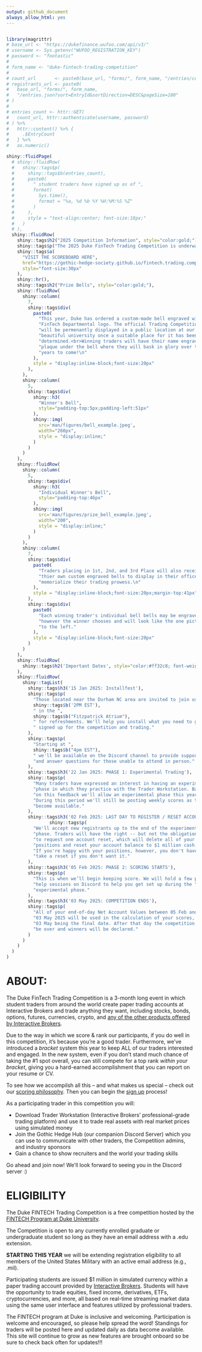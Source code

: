 ```yaml
---
output: github_document
always_allow_html: yes
---
```

```r

```

```r
library(magrittr)
# base_url <- "https://dukefinance.wufoo.com/api/v3/"
# username <- Sys.getenv("WUFOO_REGISTRATION_KEY")
# password <- "footastic"
# 
# form_name <- "duke-fintech-trading-competition"
# 
# count_url       <- paste0(base_url, "forms/", form_name, "/entries/count.json")
# registrants_url <- paste0(
#   base_url, "forms/", form_name,
#   "/entries.json?sort=EntryId&sortDirection=DESC&pageSize=100"
# )
# 
# entries_count <- httr::GET(
#   count_url, httr::authenticate(username, password)
# ) %>%
#   httr::content() %>% {
#     .$EntryCount
#   } %>%
#   as.numeric()

shiny::fluidPage(
  # shiny::fluidRow(
  #   shiny::tags$p(
  #     shiny::tags$b(entries_count),
  #     paste0(
  #       " student traders have signed up as of ", 
  #       format(
  #         Sys.time(),
  #         format = "%a, %d %b %Y %H:%M:%S %Z"
  #       )
  #     ),
  #     style = "text-align:center; font-size:18px;"
  #   )
  # ),
  shiny::fluidRow(
    shiny::tags$h2("2025 Competition Information", style="color:gold;"),
    shiny::tags$p("The 2025 Duke FinTech Trading Competition is underway."),
    shiny::tags$a(
      "VISIT THE SCOREBOARD HERE",
      href="https://gothic-hedge-society.github.io/fintech.trading.competition/articles/scoreboard.html",
      style="font-size:30px"        
    ),
    shiny::hr(),
    shiny::tags$h2("Prize Bells", style="color:gold;"),
    shiny::fluidRow(
      shiny::column(
        7,
        shiny::tags$div(
          paste0(
            "This year, Duke has ordered a custom-made bell engraved with the ",
            "FinTech Departmental logo. The official Trading Competition Bell ",
            "will be permenantly displayed in a public location at our ",
            "beautiful university once a suitable place for it has been ",
            "determined.<br>Winning traders will have their name engraved on a ",
            "plaque under the bell where they will bask in glory over the ",
            "years to come!\n"
          ),
          style = "display:inline-block;font-size:20px"
        ),
      ),
      shiny::column(
        5,
        shiny::tags$div(
          shiny::h3(
            "Winner's Bell", 
            style="padding-top:5px;padding-left:51px"
          ),
          shiny::img(
            src='man/figures/bell_example.jpeg', 
            width="260px",
            style = "display:inline;"
          )
        )
      )
    ),
    shiny::fluidRow(
      shiny::column(
        5,
        shiny::tags$div(
          shiny::h3(
            "Individual Winner's Bell", 
            style="padding-top:46px"
          ),
          shiny::img(
            src='man/figures/prize_bell_example.jpeg', 
            width="200",
            style = "display:inline;"
          )
        )
      ),
      shiny::column(
        7,
        shiny::tags$div(
          paste0(
            "Traders placing in 1st, 2nd, and 3rd Place will also receive ",
            "thier own custom engraved bells to display in their offices to ",
            "memorialize their trading prowess.\n"
          ),
          style = "display:inline-block;font-size:20px;margin-top:41px"
        ),
        shiny::tags$div(
          paste0(
            "Each winning trader's individual bell bells may be engraved ",
            "however the winner chooses and will look like the one pictured ",
            "to the left."
          ),
          style = "display:inline-block;font-size:20px"
        )
      )
    ),
    shiny::fluidRow( 
      shiny::tags$h2('Important Dates', style="color:#ff32c8; font-weight:bold")
    ),
    shiny::fluidRow(
      shiny::tagList(
        shiny::tags$h3('15 Jan 2025: Installfest'),
        shiny::tags$p(
          "Those located near the Durham NC area are invited to join us at ",
          shiny::tags$b('2PM EST'),
          " in the ",
          shiny::tags$b("Fitzpatrick Atrium"),
          " for refreshments. We'll help you install what you need to get ",
          " signed up for the competition and trading."
        ),
        shiny::tags$p(
          "Starting at ",
          shiny::tags$b("4pm EST"),
          " we'll be available on the Discord channel to provide support ",
          "and answer questions for those unable to attend in person."
        ),
        shiny::tags$h3('22 Jan 2025: PHASE 1: Experimental Trading'),
        shiny::tags$p(
          "Many traders have expressed an interest in having an experimental ",
          "phase in which they practice with the Trader Workstation. Based ",
          "on this feedback we'll allow an experimental phase this year. ",
          "During this period we'll still be posting weekly scores as they ",
          "become available."
        ),
        shiny::tags$h3('02 Feb 2025: LAST DAY TO REGISTER / RESET ACCOUNT'),
                shiny::tags$p(
          "We'll accept new registrants up to the end of the experimental ",
          "phase. Traders will have the right -- but not the obligation -- ",
          "to request one account reset, which will delete all of your ",
          "positions and reset your account balance to $1 million cash. ",
          "If you're happy with your positions, however, you don't have to ",
          "take a reset if you don't want it."
        ),
        shiny::tags$h3('05 Feb 2025: PHASE 2: SCORING STARTS'),
        shiny::tags$p(
          "This is when we’ll begin keeping score. We will hold a few popup ",
          "help sessions on Discord to help you get set up during the ",
          "experimental phase."
        ),
        shiny::tags$h3('03 May 2025: COMPETITION ENDS'),
        shiny::tags$p(
          "All of your end-of-day Net Account Values between 05 Feb and ",
          "03 May 2025 will be used in the calculation of your scores, with ",
          "03 May being the final date. After that day the competition will ",
          "be over and winners will be declared."
        )
      )
    )
  )
)
```

# ABOUT:

The Duke FinTech Trading Competition is a 3-month long event in which student
traders from around the world create paper trading accounts at Interactive 
Brokers and trade anything they want, including stocks, bonds, options, futures,
currencies, crypto, and [any of the other products offered by Interactive 
Brokers](https://www.interactivebrokers.com/en/trading/products-invest-prod.php).

Due to the way in which we score & rank our participants, if you do well in this competition, it's because you're a good trader. Furthermore, we've introduced a
*bracket* system this year to keep ALL of our traders interested and engaged. In
the new system, even if you don't stand much chance of taking the #1 spot
overall, you can still compete for a top rank *within your bracket*, giving you
a hard-earned accomplishment that you can report on your resume or CV.

To see how we accompilsh all this -- and what makes us special -- check out our [scoring philosophy](https://gothic-hedge-society.github.io/fintech.trading.competition/articles/Scoring.html). Then you can begin the [sign up](https://gothic-hedge-society.github.io/fintech.trading.competition/articles/sign_up.html) process!

As a participating trader in this competition you will:

- Download Trader Workstation (Interactive Brokers' professional-grade trading
platform) and use it to trade real assets with real market prices using 
simulated money
- Join the Gothic Hedge Hub (our companion Discord Server) which you can use 
to communicate with other traders, the Competition admins, and industry 
sponsors
- Gain a chance to show recruiters and the world your trading skills

Go ahead and join now! We'll look forward to seeing you in the Discord server :)

# ELIGIBILITY
The Duke FINTECH Trading Competition is a free competition hosted by the [FINTECH Program at Duke University](https://fintech.meng.duke.edu/).

The Competition is open to any currently enrolled graduate or undergraduate
student so long as they have an email address with a .edu extension. 

**STARTING THIS YEAR** we will be extending registration eligibility to all 
members of the United States Military with an active email address (e.g., .mil).

Participating students are issued $1 million in simulated currency within a
paper trading account provided by [Interactive Brokers](https://www.interactivebrokers.com/en/trading/products-invest-prod.php).
Students will have the opportunity to trade equities, fixed income, derivatives,
ETFs, cryptocurrencies, and more, all based on real-time streaming market data
using the same user interface and features utilized by professional traders.

The FINTECH program at Duke is inclusive and welcoming. Participation is welcome
and encouraged, so please help spread the word! Standings for traders will be posted here and updated daily as data become available. This site will continue to grow as 
new features are brought onboard so be sure to check back often for updates!!!


